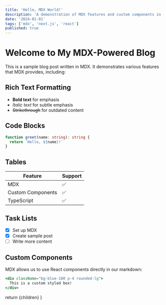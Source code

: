 ```yaml
---
title: 'Hello, MDX World!'
description: 'A demonstration of MDX features and custom components in our blog'
date: '2024-01-01'
tags: ['mdx', 'next.js', 'react']
published: true
---
```



# Welcome to My MDX-Powered Blog

This is a sample blog post written in MDX. It demonstrates various features that MDX provides, including:

## Rich Text Formatting

- **Bold text** for emphasis
- *Italic text* for subtle emphasis
- ~~Strikethrough~~ for outdated content

## Code Blocks

```typescript
function greet(name: string): string {
  return `Hello, ${name}!`
}
```

## Tables

| Feature | Support |
|---------|----------|
| MDX | ✅ |
| Custom Components | ✅ |
| TypeScript | ✅ |

## Task Lists

- [x] Set up MDX
- [x] Create sample post
- [ ] Write more content

## Custom Components

MDX allows us to use React components directly in our markdown:

```jsx
<div className="bg-blue-100 p-4 rounded-lg">
  This is a custom styled box!
</div>
```

  return <MDXLayout frontMatter={frontMatter}>{children}</MDXLayout>
}